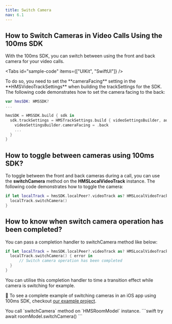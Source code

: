 ```yaml
---
title: Switch Camera
nav: 6.1
---
```


## How to Switch Cameras in Video Calls Using the 100ms SDK

With the 100ms SDK, you can switch between using the front and back camera for your video calls.

<Tabs
  id="sample-code"
  items={["UIKit", "SwiftUI"]}
/>

<Tab id='sample-code-0'>
To do so, you need to set the **cameraFacing** setting in the **HMSVideoTrackSettings** when building the trackSettings for the SDK. The following code demonstrates how to set the camera facing to the back:

```swift
var hmsSDK: HMSSDK?
...

hmsSDK = HMSSDK.build { sdk in
  sdk.trackSettings = HMSTrackSettings.build { videoSettingsBuilder, audioSettingsBuilder in
    videoSettingsBuilder.cameraFacing = .back
    ...
  }
}
```

## How to toggle between cameras using 100ms SDK?

To toggle between the front and back cameras during a call, you can use the **switchCamera** method on the **HMSLocalVideoTrack** instance. The following code demonstrates how to toggle the camera:

```swift
if let localTrack = hmsSDK.localPeer?.videoTrack as? HMSLocalVideoTrack {
  localTrack.switchCamera()
}
```

## How to know when switch camera operation has been completed?

You can pass a completion handler to switchCamera method like below:

```swift
if let localTrack = hmsSDK.localPeer?.videoTrack as? HMSLocalVideoTrack {
  localTrack.switchCamera() { error in
      // Switch camera operation has been completed
  }
}
```

You can utilise this completion handler to time a transition effect while camera is switching for example.

👀 To see a complete example of switching cameras in an iOS app using 100ms SDK, checkout [our example project](https://github.com/100mslive/100ms-ios-sdk/tree/main/Example).
</Tab>

<Tab id='sample-code-1'>
You call `switchCamera` method on `HMSRoomModel` instance.
```swift
try await roomModel.switchCamera()
```
</Tab>
